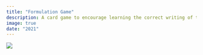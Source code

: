 ```yaml
---
title: "Formulation Game"
description: A card game to encourage learning the correct writing of the inorganic chemistry formulation, in Spanish.
image: true
date: "2021"
---
```


![](cover.png)



